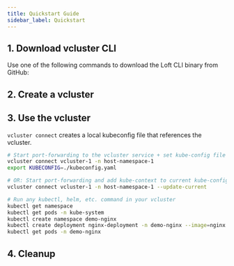 ```yaml
---
title: Quickstart Guide
sidebar_label: Quickstart
---
```



## 1. Download vcluster CLI
Use one of the following commands to download the Loft CLI binary from GitHub:

<InstallCLIFragment/>

## 2. Create a vcluster
<DeployFragment/>

## 3. Use the vcluster
`vcluster connect` creates a local kubeconfig file that references the vcluster.
```bash
# Start port-forwarding to the vcluster service + set kube-config file
vcluster connect vcluster-1 -n host-namespace-1
export KUBECONFIG=./kubeconfig.yaml

# OR: Start port-forwarding and add kube-context to current kube-config file
vcluster connect vcluster-1 -n host-namespace-1 --update-current

# Run any kubectl, helm, etc. command in your vcluster
kubectl get namespace
kubectl get pods -n kube-system
kubectl create namespace demo-nginx
kubectl create deployment nginx-deployment -n demo-nginx --image=nginx
kubectl get pods -n demo-nginx
```

## 4. Cleanup
<DeleteFragment/>
